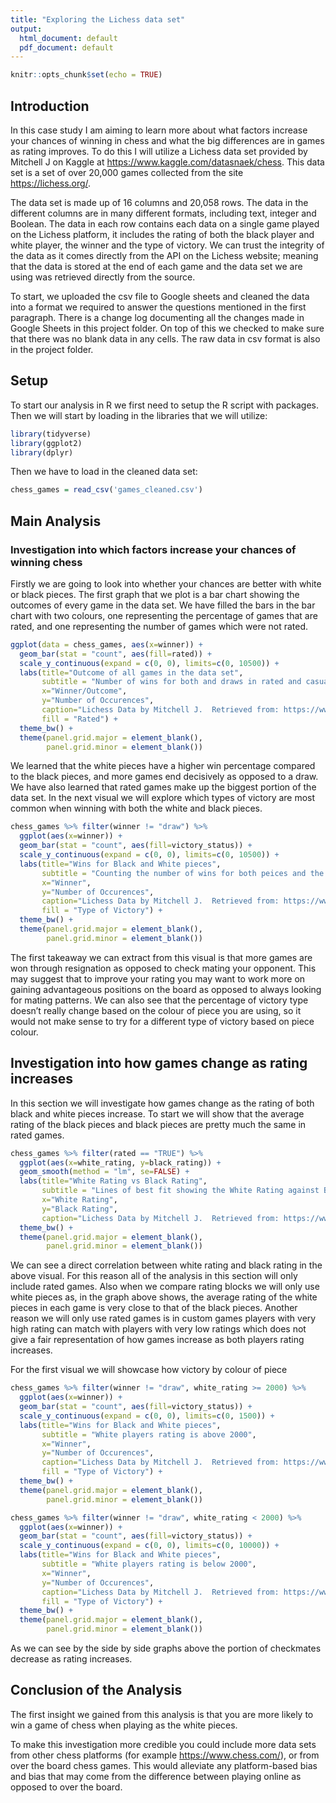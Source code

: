 ```yaml
---
title: "Exploring the Lichess data set"
output:
  html_document: default
  pdf_document: default
---
```


```r
knitr::opts_chunk$set(echo = TRUE)
```

## Introduction
In this case study I am aiming to learn more about what factors increase your chances of winning in chess and what the big differences are in games as rating improves. To do this I will utilize a Lichess data set provided by Mitchell J on Kaggle at <https://www.kaggle.com/datasnaek/chess>. This data set is a set of over 20,000 games collected from the site <https://lichess.org/>.

The data set is made up of 16 columns and 20,058 rows. The data in the different columns are in many different formats, including text, integer and Boolean. The data in each row contains each data on a single game played on the Lichess platform, it includes the rating of both the black player and white player, the winner and the type of victory. We can trust the integrity of the data as it comes directly from the API on the Lichess website; meaning that the data is stored at the end of each game and the data set we are using was retrieved directly from the source.

To start, we uploaded the csv file to Google sheets and cleaned the data into a format we required to answer the questions mentioned in the first paragraph. There is a change log documenting all the changes made in Google Sheets in this project folder. On top of this we checked to make sure that there was no blank data in any cells. The raw data in csv format is also in the project folder.

## Setup
To start our analysis in R we first need to setup the R script with packages. Then we will start by loading in the libraries that we will utilize:

```r
library(tidyverse)
library(ggplot2)
library(dplyr)
```

Then we have to load in the cleaned data set:

```r
chess_games = read_csv('games_cleaned.csv')
```

## Main Analysis
### Investigation into which factors increase your chances of winning chess

Firstly we are going to look into whether your chances are better with white or black pieces. The first graph that we plot is a bar chart showing the outcomes of every game in the data set. We have filled the bars in the bar chart with two colours, one representing the percentage of games that are rated, and one representing the number of games which were not rated.
```r
ggplot(data = chess_games, aes(x=winner)) +
  geom_bar(stat = "count", aes(fill=rated)) +
  scale_y_continuous(expand = c(0, 0), limits=c(0, 10500)) +
  labs(title="Outcome of all games in the data set",
       subtitle = "Number of wins for both and draws in rated and casual games",
       x="Winner/Outcome",
       y="Number of Occurences",
       caption="Lichess Data by Mitchell J.  Retrieved from: https://www.kaggle.com/datasnaek/chess",
       fill = "Rated") +
  theme_bw() +
  theme(panel.grid.major = element_blank(),
        panel.grid.minor = element_blank())
```

We learned that the white pieces have a higher win percentage compared to the black pieces, and more games end decisively as opposed to a draw. We have also learned that rated games make up the biggest portion of the data set. In the next visual we will explore which types of victory are most common when winning with both the white and black pieces.


```r
chess_games %>% filter(winner != "draw") %>%
  ggplot(aes(x=winner)) +
  geom_bar(stat = "count", aes(fill=victory_status)) +
  scale_y_continuous(expand = c(0, 0), limits=c(0, 10500)) +
  labs(title="Wins for Black and White pieces",
       subtitle = "Counting the number of wins for both peices and the type of victory",
       x="Winner",
       y="Number of Occurences",
       caption="Lichess Data by Mitchell J.  Retrieved from: https://www.kaggle.com/datasnaek/chess",
       fill = "Type of Victory") +
  theme_bw() +
  theme(panel.grid.major = element_blank(),
        panel.grid.minor = element_blank())
```

The first takeaway we can extract from this visual is that more games are won through resignation as opposed to check mating your opponent. This may suggest that to improve your rating you may want to work more on gaining advantageous positions on the board as opposed to always looking for mating patterns. We can also see that the percentage of victory type doesn't really change based on the colour of piece you are using, so it would not make sense to try for a different type of victory based on piece colour.



## Investigation into how games change as rating increases

In this section we will investigate how games change as the rating of both black and white pieces increase. To start we will show that the average rating of the black pieces and black pieces are pretty much the same in rated games.

```r
chess_games %>% filter(rated == "TRUE") %>%
  ggplot(aes(x=white_rating, y=black_rating)) +
  geom_smooth(method = "lm", se=FALSE) +
  labs(title="White Rating vs Black Rating",
       subtitle = "Lines of best fit showing the White Rating against Black Rating",
       x="White Rating",
       y="Black Rating",
       caption="Lichess Data by Mitchell J.  Retrieved from: https://www.kaggle.com/datasnaek/chess") +
  theme_bw() +
  theme(panel.grid.major = element_blank(),
        panel.grid.minor = element_blank())
```

We can see a direct correlation between white rating and black rating in the above visual. For this reason all of the analysis in this section will only include rated games. Also when we compare rating blocks we will only use white pieces as, in the graph above shows, the average rating of the white pieces in each game is very close to that of the black pieces. Another reason we will only use rated games is in custom games players with very high rating can match with players with very low ratings which does not give a fair representation of how games increase as both players rating increases.

For the first visual we will showcase how victory by colour of piece 

```r
chess_games %>% filter(winner != "draw", white_rating >= 2000) %>%
  ggplot(aes(x=winner)) +
  geom_bar(stat = "count", aes(fill=victory_status)) +
  scale_y_continuous(expand = c(0, 0), limits=c(0, 1500)) +
  labs(title="Wins for Black and White pieces",
       subtitle = "White players rating is above 2000",
       x="Winner",
       y="Number of Occurences",
       caption="Lichess Data by Mitchell J.  Retrieved from: https://www.kaggle.com/datasnaek/chess",
       fill = "Type of Victory") +
  theme_bw() +
  theme(panel.grid.major = element_blank(),
        panel.grid.minor = element_blank())

chess_games %>% filter(winner != "draw", white_rating < 2000) %>%
  ggplot(aes(x=winner)) +
  geom_bar(stat = "count", aes(fill=victory_status)) +
  scale_y_continuous(expand = c(0, 0), limits=c(0, 10000)) +
  labs(title="Wins for Black and White pieces",
       subtitle = "White players rating is below 2000",
       x="Winner",
       y="Number of Occurences",
       caption="Lichess Data by Mitchell J.  Retrieved from: https://www.kaggle.com/datasnaek/chess",
       fill = "Type of Victory") +
  theme_bw() +
  theme(panel.grid.major = element_blank(),
        panel.grid.minor = element_blank())
```

As we can see by the side by side graphs above the portion of checkmates decrease as rating increases.

## Conclusion of the Analysis

The first insight we gained from this analysis is that you are more likely to win a game of chess when playing as the white pieces.

To make this investigation more credible you could include more data sets from other chess platforms (for example <https://www.chess.com/>), or from over the board chess games. This would alleviate any platform-based bias and bias that may come from the difference between playing online as opposed to over the board.
